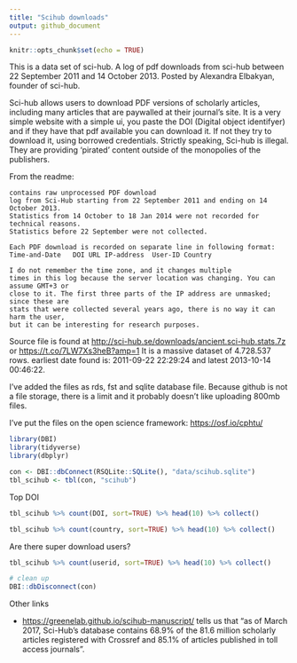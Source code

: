 ```yaml
---
title: "Scihub downloads"
output: github_document
---
```


```r
knitr::opts_chunk$set(echo = TRUE)
```

This is a data set of sci-hub. A log of pdf downloads from sci-hub between 22 September 2011 and 14 October 2013.
Posted by Alexandra Elbakyan, founder of sci-hub. 


Sci-hub allows users to download PDF versions of scholarly articles, including many articles that are paywalled at their journal’s site. It is a very simple website with a simple ui, you paste the
DOI (Digital object identifyer) and if they have that pdf available you can download it.
If not they try to download it, using borrowed credentials. Strictly speaking, Sci-hub is
illegal. They are providing 'pirated' content outside of the monopolies of the publishers.


From the readme:
```
contains raw unprocessed PDF download
log from Sci-Hub starting from 22 September 2011 and ending on 14 October 2013.
Statistics from 14 October to 18 Jan 2014 were not recorded for technical reasons.
Statistics before 22 September were not collected.

Each PDF download is recorded on separate line in following format:
Time-and-Date	DOI	URL	IP-address	User-ID	Country

I do not remember the time zone, and it changes multiple
times in this log because the server location was changing. You can assume GMT+3 or
close to it. The first three parts of the IP address are unmasked; since these are
stats that were collected several years ago, there is no way it can harm the user,
but it can be interesting for research purposes.
```

Source file is found at <http://sci-hub.se/downloads/ancient.sci-hub.stats.7z> or <https://t.co/7LW7Xs3heB?amp=1>
It is a massive dataset of 4.728.537 rows. 
earliest date found is: 2011-09-22 22:29:24 and latest 2013-10-14 00:46:22.

I've added the files as rds, fst and sqlite database file.
Because github is not a file storage, there is a limit and it probably doesn't like uploading 800mb files.

I've put the files on the open science framework: <https://osf.io/cphtu/>       


```r
library(DBI)
library(tidyverse)
library(dbplyr)
```



```r
con <- DBI::dbConnect(RSQLite::SQLite(), "data/scihub.sqlite")
tbl_scihub <- tbl(con, "scihub")
```

Top DOI
```r
tbl_scihub %>% count(DOI, sort=TRUE) %>% head(10) %>% collect()
```


```r
tbl_scihub %>% count(country, sort=TRUE) %>% head(10) %>% collect()
```

Are there super download users?

```r
tbl_scihub %>% count(userid, sort=TRUE) %>% head(10) %>% collect()
```







```r
# clean up
DBI::dbDisconnect(con)
```


Other links

* <https://greenelab.github.io/scihub-manuscript/> tells us that "as of March 2017, Sci-Hub’s database contains 68.9% of the 81.6 million scholarly articles registered with Crossref and 85.1% of articles published in toll access journals".
